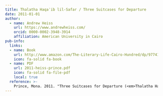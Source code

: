 ```yaml
---
title: Thalatha Haqaʾib lil-Safar / Three Suitcases for Departure
date: 2011-01-01
author:
  - name: Andrew Heiss
    url: https://www.andrewheiss.com/
    orcid: 0000-0002-3948-3914
    affiliation: American University in Cairo
pub-info:
  links:
  - name: Book
    url: http://www.amazon.com/The-Literary-Life-Cairo-Hundred/dp/9774163907
    icon: fa-solid fa-book
  - name: PDF
    url: 2011-heiss-prince.pdf
    icon: fa-solid fa-file-pdf
    local: true
  reference: >-
    Prince, Mona. 2011. "Three Suitcases for Departure (<em>Thalatha Haqaʾib lil-Safar</em> / <span class="rtl">ثلاثة حقائب للسفر</span>)." In <em>The Literary Life of Cairo: One Hundred Years in the Heart of the City</em>, edited by Samia Mehrez, translated by Andrew Heiss, 212–13. Cairo: American University in Cairo Press.
---
```



